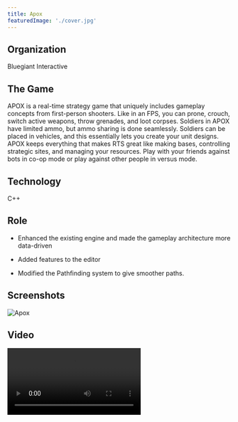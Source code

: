 ```yaml
---
title: Apox
featuredImage: './cover.jpg'
---
```


## Organization

Bluegiant Interactive

## The Game

APOX is a real-time strategy game that uniquely includes gameplay concepts from first-person shooters. Like in an FPS,
you can prone, crouch, switch active weapons, throw grenades, and loot corpses. Soldiers in APOX have limited ammo, but
ammo sharing is done seamlessly. Soldiers can be placed in vehicles, and this essentially lets you create your unit
designs. APOX keeps everything that makes RTS great like making bases, controlling strategic sites, and managing your
resources. Play with your friends against bots in co-op mode or play against other people in versus mode.

## Technology

C++

## Role

-   Enhanced the existing engine and made the gameplay architecture more data-driven

-   Added features to the editor

-   Modified the Pathfinding system to give smoother paths.

## Screenshots

![Apox](./cover.jpg)

## Video

<Video src="https://www.youtube.com/embed/PzW39q3maRk" title="Apox Video" />

## Downloads

[Steam](http://store.steampowered.com/app/80000/)

